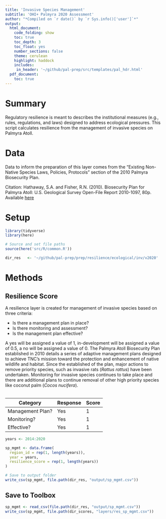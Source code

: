 ```yaml
---
title: 'Invasive Species Management'
subtitle: 'OHI+ Palmyra 2020 Assessment'
author: "*Compiled on `r date()` by `r Sys.info()['user']`*"
output: 
  html_document:
    code_folding: show
    toc: true
    toc_depth: 3 
    toc_float: yes
    number_sections: false
    theme: cerulean
    highlight: haddock
    includes: 
     in_header: '~/github/pal-prep/src/templates/pal_hdr.html' 
  pdf_document:
    toc: true
---
```


# Summary 

Regulatory resilience is meant to describes the institutional measures (e.g., rules, regulations, and laws) designed to address ecological pressures. This script calculates resilience from the management of invasive species on Palmyra Atoll. 

# Data 

Data to inform the preparation of this layer comes from the "Existing Non-Native Species Laws, Policies, Protocols" section of the 2010 Palmyra Biosecurity Plan.  

Citation: Hathaway, S.A. and Fisher, R.N. (2010). Biosecurity Plan for Palmyra Atoll: U.S. Geological Survey Open-File Report 2010-1097, 80p.  
   Available [here](https://pubs.er.usgs.gov/publication/ofr20101097)   


# Setup 

```r

library(tidyverse)
library(here)

# Source and set file paths
source(here('src/R/common.R'))

dir_res   <- '~/github/pal-prep/prep/resilience/ecological/inv/v2020'
```


# Methods 

## Resilience Score 

A resilience layer is created for management of invasive species based on three criteria:  

 - Is there a management plan in place?  
 - Is there monitoring and assessment?   
 - Is the management plan effective?  

A yes will be assigned a value of 1, in-development will be assigned a value of 0.5, a no will be assigned a value of 0. The Palmyra Atoll Biosecurity Plan established in 2010 details a series of adaptive management plans designed to achieve TNC’s mission toward the protection and enhancement of native wildlife and habitat. Since the established of the plan, major actions to remove priority species, such as invasive rats (*Rattus rattus*) have been undertaken. Monitoring for invasive species continues to take place and there are additional plans to continue removal of other high priority species like coconut palm (*Cocos nucifera*).   
 <br>   
 
| Category         | Response         | Score | 
|------------------|------------------|-------|
| Management Plan? | Yes              | 1     |
| Monitoring?      | Yes              | 1     |
| Effective?       | Yes              | 1     | 

```r

years <- 2014:2020

sp_mgmt <- data.frame(
  region_id = rep(1, length(years)),
  year = years,
  resilience_score = rep(1, length(years))
)

# Save to output folder
write_csv(sp_mgmt, file.path(dir_res, "output/sp_mgmt.csv"))
```

## Save to Toolbox

```r
sp_mgmt <- read_csv(file.path(dir_res, "output/sp_mgmt.csv"))
write_csv(sp_mgmt, file.path(dir_scores, "layers/res_sp_mgmt.csv"))
```

